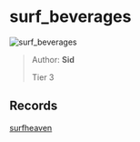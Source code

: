 
# surf_beverages

![surf_beverages](https://raw.githubusercontent.com/Sayt123/SurfMapPics/Maps-and-bonuses/csgo/surf_beverages.jpg)

> Author: **Sid**
>
> Tier 3

## Records

[surfheaven](https://surfheaven.eu/map/surf_beverages)
